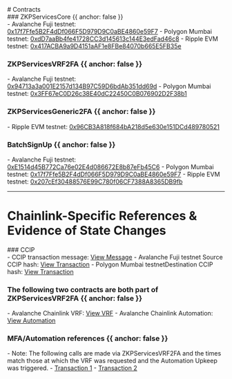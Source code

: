 <div className="max-w-sm md:max-w-none lg:max-w-none">
  # Contracts

  <div className="mt-4"></div>
  ### ZKPServicesCore {{ anchor: false }}

  <div className="font-mono">
  - Avalanche Fuji testnet: <a href="https://testnet.snowtrace.io/address/0x17f7Ffe5B2F4dDf066F5D979D9C0aBE4860e59F7" target="_blank" rel="noopener noreferrer">0x17f7Ffe5B2F4dDf066F5D979D9C0aBE4860e59F7</a>
  - Polygon Mumbai testnet: <a href="https://mumbai.polygonscan.com/address/0xdD7aaBb4fe41728CC3d145613c144E3edFad46c8" target="_blank" rel="noopener noreferrer">0xdD7aaBb4fe41728CC3d145613c144E3edFad46c8</a>
  - Ripple EVM testnet: <a href="https://evm-sidechain.xrpl.org/address/0x417ACBA9a9D4151aAF1e8FBe84070b665E5FB35e" target="_blank" rel="noopener noreferrer">0x417ACBA9a9D4151aAF1e8FBe84070b665E5FB35e</a>
  </div>

  ### ZKPServicesVRF2FA {{ anchor: false }}

  <div className="font-mono">
  - Avalanche Fuji testnet: <a href="https://testnet.snowtrace.io/address/0x94713a3a001E2157d134B97C59D6bdAb351dd69d" target="_blank" rel="noopener noreferrer">0x94713a3a001E2157d134B97C59D6bdAb351dd69d</a>
  - Polygon Mumbai testnet: <a href="https://mumbai.polygonscan.com/address/0x3FF67eC0D26c38E40dC22450C0B076902D2F38b1" target="_blank" rel="noopener noreferrer">0x3FF67eC0D26c38E40dC22450C0B076902D2F38b1</a>
  </div>

  ### ZKPServicesGeneric2FA {{ anchor: false }}

  <div className="font-mono"> 
  - Ripple EVM testnet: <a href="https://evm-sidechain.xrpl.org/address/0x96CB3A818f684bA218d5e630e151DCd489780521" target="_blank" rel="noopener noreferrer">0x96CB3A818f684bA218d5e630e151DCd489780521</a>
  </div>

  ### BatchSignUp {{ anchor: false }}

  <div className="font-mono">
  - Avalanche Fuji testnet: <a href="https://testnet.snowtrace.io/address/0xE1514d45B772Ca76e02E4d086672E8b87eFb45C6" target="_blank" rel="noopener noreferrer">0xE1514d45B772Ca76e02E4d086672E8b87eFb45C6</a>
  - Polygon Mumbai testnet: <a href="https://mumbai.polygonscan.com/address/0x17f7Ffe5B2F4dDf066F5D979D9C0aBE4860e59F7" target="_blank" rel="noopener noreferrer">0x17f7Ffe5B2F4dDf066F5D979D9C0aBE4860e59F7</a>
  - Ripple EVM testnet: <a href="https://evm-sidechain.xrpl.org/address/0x207cEf30488576E99C780f06CF7388A8365DB9fb" target="_blank" rel="noopener noreferrer">0x207cEf30488576E99C780f06CF7388A8365DB9fb</a>
  </div>

  ---

  # Chainlink-Specific References & Evidence of State Changes 

  <div className="mt-4"></div>
  ### CCIP

  <div className="font-mono">
  - CCIP transaction message: <a href="https://ccip.chain.link/msg/0x5497a4072e3c71a6229fd2dfc3f0b1f9c2eefe5c0c225bd154b4111b12aa8b3c" target="_blank" rel="noopener noreferrer">View Message</a>
  - Avalanche Fuji testnet Source CCIP hash: <a href="https://testnet.snowtrace.io/tx/0x95dff912c2ae9c45e83db4ccb8b22d12df0cefee7c67eff0913db0edf7da7485?chainId=43113" target="_blank" rel="noopener noreferrer">View Transaction</a>
  - Polygon Mumbai testnetDestination CCIP hash: <a href="https://mumbai.polygonscan.com/tx/0x4732ad5aa904a13e6eab677a89775f6d30450d3e0efc97c06b644c54bf748419" target="_blank" rel="noopener noreferrer">View Transaction</a>
  </div>

  ### The following two contracts are both part of ZKPServicesVRF2FA {{ anchor: false }}

  <div className="font-mono">
  - Avalanche Chainlink VRF: <a href="https://vrf.chain.link/fuji/770" target="_blank" rel="noopener noreferrer">View VRF</a>
  - Avalanche Chainlink Automation: <a href="https://automation.chain.link/fuji/91044149227837957934754512378155359004046579535827718373618277712245282063133" target="_blank" rel="noopener noreferrer">View Automation</a>
  </div>

  ### MFA/Automation references {{ anchor: false }}

  <div className="font-mono">
  - Note: The following calls are made via ZKPServicesVRF2FA and the times match those at which the VRF was requested and the Automation Upkeep was triggered.
    - <a href="https://testnet.snowtrace.io/tx/0x8dabbe0a9aa2b380c2850dae87ffb6f6c2a65c7b90003376eca8ff79af2e8286?chainId=43113" target="_blank" rel="noopener noreferrer">Transaction 1</a>
    - <a href="https://testnet.snowtrace.io/tx/0x95ad4861bbe6ecfd345df6dcc28b71d10ae5f8e9d5e3dad2c120c096e4ef517c?chainId=43113" target="_blank" rel="noopener noreferrer">Transaction 2</a>
  </div>

</div>